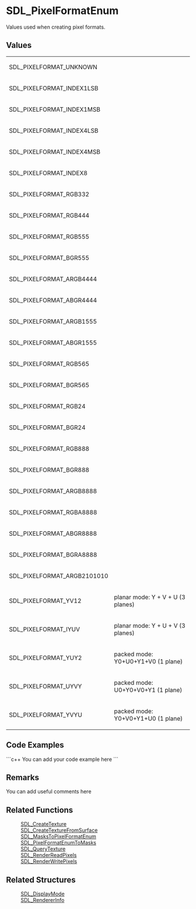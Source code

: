 <!-- pragma section-numbers off -->
<!-- pragma disable-camelcase -->

= SDL_PixelFormatEnum =
Values used when creating pixel formats.


== Values ==
{|
|SDL_PIXELFORMAT_UNKNOWN
|
|-
|SDL_PIXELFORMAT_INDEX1LSB
|
|-
|SDL_PIXELFORMAT_INDEX1MSB
|
|-
|SDL_PIXELFORMAT_INDEX4LSB
|
|-
|SDL_PIXELFORMAT_INDEX4MSB
|
|-
|SDL_PIXELFORMAT_INDEX8
|
|-
|SDL_PIXELFORMAT_RGB332
|
|-
|SDL_PIXELFORMAT_RGB444
|
|-
|SDL_PIXELFORMAT_RGB555
|
|-
|SDL_PIXELFORMAT_BGR555
|
|-
|SDL_PIXELFORMAT_ARGB4444
|
|-
|SDL_PIXELFORMAT_ABGR4444
|
|-
|SDL_PIXELFORMAT_ARGB1555
|
|-
|SDL_PIXELFORMAT_ABGR1555
|
|-
|SDL_PIXELFORMAT_RGB565
|
|-
|SDL_PIXELFORMAT_BGR565
|
|-
|SDL_PIXELFORMAT_RGB24
|
|-
|SDL_PIXELFORMAT_BGR24
|
|-
|SDL_PIXELFORMAT_RGB888
|
|-
|SDL_PIXELFORMAT_BGR888
|
|-
|SDL_PIXELFORMAT_ARGB8888
|
|-
|SDL_PIXELFORMAT_RGBA8888
|
|-
|SDL_PIXELFORMAT_ABGR8888
|
|-
|SDL_PIXELFORMAT_BGRA8888
|
|-
|SDL_PIXELFORMAT_ARGB2101010
|
|-
|SDL_PIXELFORMAT_YV12
|planar mode: Y + V + U (3 planes)
|-
|SDL_PIXELFORMAT_IYUV
|planar mode: Y + U + V (3 planes)
|-
|SDL_PIXELFORMAT_YUY2
|packed mode: Y0+U0+Y1+V0 (1 plane)
|-
|SDL_PIXELFORMAT_UYVY
|packed mode: U0+Y0+V0+Y1 (1 plane)
|-
|SDL_PIXELFORMAT_YVYU
|packed mode: Y0+V0+Y1+U0 (1 plane)
|}

== Code Examples ==
```c++
You can add your code example here
```

== Remarks ==
You can add useful comments here

== Related Functions ==
:[[SDL_CreateTexture]]
:[[SDL_CreateTextureFromSurface]]
:[[SDL_MasksToPixelFormatEnum]]
:[[SDL_PixelFormatEnumToMasks]]
:[[SDL_QueryTexture]]
:[[SDL_RenderReadPixels]]
:[[SDL_RenderWritePixels]]

== Related Structures ==
:[[SDL_DisplayMode]]
:[[SDL_RendererInfo]]
